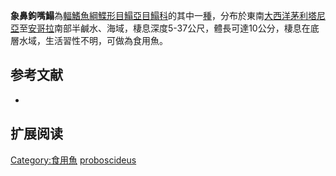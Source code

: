 {{Speciesbox
| name = 象鼻鉤嘴鰨
| status = NE
| status_system = IUCN3.1
| image = 
| image_width = 250px
| genus = Heteromycteris
| species = proboscideus
| authority = [[Chabanaud|Chabanaud]], [[1925|1925]]
| synonyms = *''Monodichthys proboscideus,Chabanaud, 1925''
*''Heteromycteris proboscidus,Chabanaud, 1925''
}}

'''象鼻鉤嘴鰨'''為[[輻鰭魚綱|輻鰭魚綱]][[鰈形目|鰈形目]][[鰨亞目|鰨亞目]][[鰨科|鰨科]]的其中一[[種|種]]，分布於東南[[大西洋|大西洋]][[茅利塔尼亞|茅利塔尼亞]]至[[安哥拉|安哥拉]]南部半鹹水、海域，棲息深度5-37公尺，體長可達10公分，棲息在底層水域，生活習性不明，可做為食用魚。
==参考文献==
*{{FishBase_species|genus=Heteromycteris|species=proboscideus|year=2014|month=4}}

== 扩展阅读 ==
{{refbegin}}
{{wikispecies-inline|Heteromycteris proboscideus|象鼻鉤嘴鰨}}
{{refend}}
{{Taxonbar|from=Q2449136}}

[[Category:食用魚|Category:食用魚]]
[[Category:鉤嘴鰨屬|proboscideus]]


{{魚類小作品}}
